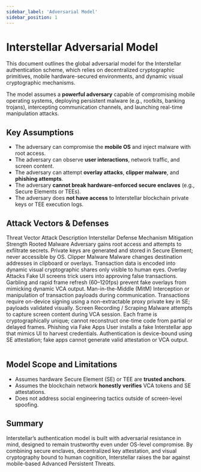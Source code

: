 ```yaml
---
sidebar_label: 'Adversarial Model'
sidebar_position: 1
---
```



# Interstellar Adversarial Model

This document outlines the global adversarial model for the Interstellar authentication scheme, which relies on decentralized cryptographic primitives, mobile hardware-secured environments, and dynamic visual cryptographic mechanisms.

The model assumes a **powerful adversary** capable of compromising mobile operating systems, deploying persistent malware (e.g., rootkits, banking trojans), intercepting communication channels, and launching real-time manipulation attacks.

## Key Assumptions
- The adversary can compromise the **mobile OS** and inject malware with root access.
- The adversary can observe **user interactions**, network traffic, and screen content.
- The adversary can attempt **overlay attacks**, **clipper malware**, and **phishing attempts**.
- The adversary **cannot break hardware-enforced secure enclaves** (e.g., Secure Elements or TEEs).
- The adversary does **not have access** to Interstellar blockchain private keys or TEE execution logs.

## Attack Vectors & Defenses

<Table>
  <TableHeader>
    <TableRow>
      <TableCell> Threat Vector </TableCell>
      <TableCell> Attack Description </TableCell>
      <TableCell> Interstellar Defense Mechanism </TableCell>
      <TableCell> Mitigation Strength </TableCell>
    </TableRow>
  </TableHeader>
  <TableBody>
    <TableRow>
      <TableCell>Rooted Malware</TableCell>
      <TableCell>Adversary gains root access and attempts to exfiltrate secrets.</TableCell>
      <TableCell>Private keys are generated and stored in Secure Element; never accessible by OS.</TableCell>
      <TableCell><Badge value="very-high" label="Very High" /></TableCell>
    </TableRow>
    <TableRow>
      <TableCell>Clipper Malware</TableCell>
      <TableCell>Malware changes destination addresses in clipboard or overlays.</TableCell>
      <TableCell>Transaction data is encoded into dynamic visual cryptographic shares only visible to human eyes.</TableCell>
      <TableCell><Badge value="high" label="High" /></TableCell>
    </TableRow>
    <TableRow>
      <TableCell>Overlay Attacks</TableCell>
      <TableCell>Fake UI screens trick users into approving false transactions.</TableCell>
      <TableCell>Garbling and rapid frame refresh (60–120fps) prevent fake overlays from mimicking dynamic VCA output.</TableCell>
      <TableCell><Badge value="high" label="High" /></TableCell>
    </TableRow>
    <TableRow>
      <TableCell>Man-in-the-Middle (MitM)</TableCell>
      <TableCell>Interception or manipulation of transaction payloads during communication.</TableCell>
      <TableCell>Transactions require on-device signing using a non-extractable proxy private key in SE; payloads validated visually.</TableCell>
      <TableCell><Badge value="high" label="High" /></TableCell>
    </TableRow>
    <TableRow>
      <TableCell>Screen Recording / Scraping</TableCell>
      <TableCell>Malware attempts to capture screen content during VCA session.</TableCell>
      <TableCell>Each frame is cryptographically unique; cannot reconstruct one-time code from partial or delayed frames.</TableCell>
      <TableCell><Badge value="medium" label="Medium" /></TableCell>
    </TableRow>
    <TableRow>
      <TableCell>Phishing via Fake Apps</TableCell>
      <TableCell>User installs a fake Interstellar app that mimics UI to harvest credentials.</TableCell>
      <TableCell>Authentication is device-bound using SE attestation; fake apps cannot generate valid attestation or VCA output.</TableCell>
      <TableCell><Badge value="high" label="High" /></TableCell>
    </TableRow>
  </TableBody>
</Table>

## Model Scope and Limitations
- Assumes hardware Secure Element (SE) or TEE are **trusted anchors**.
- Assumes the blockchain network **honestly verifies** VCA tokens and SE attestations.
- Does not address social engineering tactics outside of screen-level spoofing.

## Summary
Interstellar’s authentication model is built with adversarial resistance in mind, designed to remain trustworthy even under OS-level compromise. By combining secure enclaves, decentralized key attestation, and visual cryptography bound to human cognition, Interstellar raises the bar against mobile-based Advanced Persistent Threats.


